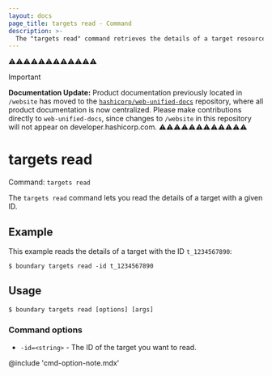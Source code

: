 ```yaml
---
layout: docs
page_title: targets read - Command
description: >-
  The "targets read" command retrieves the details of a target resource.
---
```


⚠️⚠️⚠️⚠️⚠️⚠️⚠️⚠️⚠️⚠️⚠️⚠️
> [!IMPORTANT]  
> **Documentation Update:** Product documentation previously located in `/website` has moved to the [`hashicorp/web-unified-docs`](https://github.com/hashicorp/web-unified-docs) repository, where all product documentation is now centralized. Please make contributions directly to `web-unified-docs`, since changes to `/website` in this repository will not appear on developer.hashicorp.com.
⚠️⚠️⚠️⚠️⚠️⚠️⚠️⚠️⚠️⚠️⚠️⚠️

# targets read

Command: `targets read`

The `targets read` command lets you read the details of a target with a given ID.

## Example

This example reads the details of a target with the ID `t_1234567890`:

```shell-session
$ boundary targets read -id t_1234567890
```

## Usage

<CodeBlockConfig hideClipboard>

```shell-session
$ boundary targets read [options] [args]
```

</CodeBlockConfig>

### Command options

- `-id=<string>` - The ID of the target you want to read.

@include 'cmd-option-note.mdx'